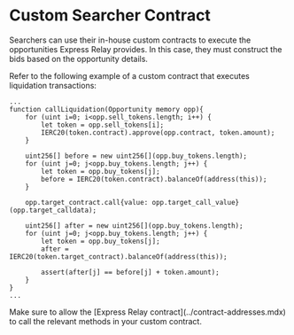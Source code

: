 
# Custom Searcher Contract

Searchers can use their in-house custom contracts to execute the opportunities Express Relay provides.
In this case, they must construct the bids based on the opportunity details.

Refer to the following example of a custom contract that executes liquidation transactions:

```solidity copy
...
function callLiquidation(Opportunity memory opp){
    for (uint i=0; i<opp.sell_tokens.length; i++) {
        let token = opp.sell_tokens[i];
        IERC20(token.contract).approve(opp.contract, token.amount);
    }

    uint256[] before = new uint256[](opp.buy_tokens.length);
    for (uint j=0; j<opp.buy_tokens.length; j++) {
        let token = opp.buy_tokens[j];
        before = IERC20(token.contract).balanceOf(address(this));
    }

    opp.target_contract.call{value: opp.target_call_value}(opp.target_calldata);

    uint256[] after = new uint256[](opp.buy_tokens.length);
    for (uint j=0; j<opp.buy_tokens.length; j++) {
        let token = opp.buy_tokens[j];
        after = IERC20(token.target_contract).balanceOf(address(this));

        assert(after[j] == before[j] + token.amount);
    }
}
...
```

<Callout type="info" emoji="ℹ️">
  Make sure to allow the [Express Relay contract](../contract-addresses.mdx) to
  call the relevant methods in your custom contract.
</Callout>
